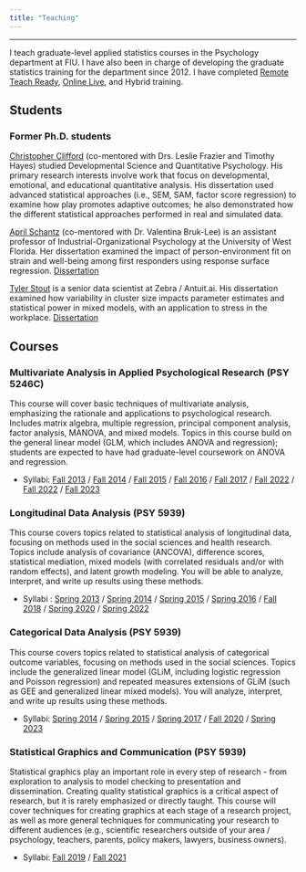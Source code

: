 ```yaml
---
title: "Teaching"
---
```


***

I teach graduate-level applied statistics courses in the Psychology department at FIU. I have also been in charge of developing the graduate statistics training for the department since 2012. I have completed [Remote Teach Ready](https://www.credly.com/badges/e98c094b-b273-4b25-8799-3988d8c42320/public_url), [Online Live](https://www.credly.com/badges/1ddc7049-d752-4331-a495-db4940eb541a/public_url), and Hybrid training.

<!-- <img src="files/remote-teach-ready.png"><img src="files/online-live.png"> -->

<!-- For information about **Quantitative Psychology training in the FIU Psychology department** (including **advanced Quantitative training**), go [here](https://stefanycoxe.github.io/quant.html) -->

## Students

### Former Ph.D. students

[Christopher Clifford](https://www.linkedin.com/in/christophermclifford/) (co-mentored with Drs. Leslie Frazier and Timothy Hayes) studied Developmental Science and Quantitative Psychology. His primary research interests involve work that focus on developmental, emotional, and educational quantitative analysis. His dissertation used advanced statistical approaches (i.e., SEM, SAM, factor score regression) to examine how play promotes adaptive outcomes; he also demonstrated how the different statistical approaches performed in real and simulated data.

[April Schantz](https://uwf.edu/ukcoh/departments/psychology/faculty/april-schantz.html) (co-mentored with Dr. Valentina Bruk-Lee) is an assistant professor of Industrial-Organizational Psychology at the University of West Florida. Her dissertation examined the impact of person-environment fit on strain and well-being among first responders using response surface regression. [Dissertation](https://digitalcommons.fiu.edu/etd/3768/)

[Tyler Stout](https://www.linkedin.com/in/tylerstout1/) is a senior data scientist at Zebra / Antuit.ai. His dissertation examined how variability in cluster size impacts parameter estimates and statistical power in mixed models, with an application to stress in the workplace. [Dissertation](https://digitalcommons.fiu.edu/etd/2979/)

## Courses

### **Multivariate Analysis in Applied Psychological Research (PSY 5246C)**  

This course will cover basic techniques of multivariate analysis, emphasizing the rationale and applications to psychological research. Includes matrix algebra, multiple regression, principal component analysis, factor analysis, MANOVA, and mixed models. Topics in this course build on the general linear model (GLM, which includes ANOVA and regression); students are expected to have had graduate-level coursework on ANOVA and regression. 

- Syllabi: [Fall 2013](files/Multivariate syllabus Fall2013.pdf) / 
[Fall 2014](files/Multivariate syllabus Fall2014.pdf) / 
[Fall 2015](files/Multivariate syllabus Fall2015.pdf) / 
[Fall 2016](files/Multivariate syllabus Fall2016.pdf) /
[Fall 2017](files/Multivariate syllabus Fall2017.pdf) / 
[Fall 2022](files/Multivariate-syllabus-Fall-2022.pdf) /
[Fall 2022](files/Multivariate-syllabus-Fall-2022.pdf) /
[Fall 2023](files/Multivariate-syllabus-Fall-2023.pdf)  

### **Longitudinal Data Analysis (PSY 5939)**  

This course covers topics related to statistical analysis of longitudinal data, focusing on methods used in the social sciences and health research. Topics include analysis of covariance (ANCOVA), difference scores, statistical mediation, mixed models (with correlated residuals and/or with random effects), and latent growth modeling. You will be able to analyze,
interpret, and write up results using these methods.  

- Syllabi : [Spring 2013](files/Longitudinal syllabus Spring2013.pdf) / 
[Spring 2014](files/Longitudinal syllabus Spring2014.pdf) / 
[Spring 2015](files/Longitudinal syllabus Spring2015.pdf) / 
[Spring 2016](files/Longitudinal syllabus Spring2016.pdf) / 
[Fall 2018](files/Longitudinal syllabus Fall2018.pdf) / 
[Spring 2020](files/Longitudinal syllabus Spring2020.pdf) /
[Spring 2022](files/Longitudinal-syllabus-Spring-2022.pdf)

### **Categorical Data Analysis (PSY 5939)**  

This course covers topics related to statistical analysis of categorical outcome variables, focusing on methods used in the social sciences. Topics include the generalized linear model (GLiM, including logistic regression and Poisson regression) and repeated measures extensions of GLiM (such as GEE and generalized linear mixed models). You will analyze, interpret, and write up results using these methods.  

- Syllabi: [Spring 2014](files/Categorical syllabus Spring2014.pdf) / 
[Spring 2015](files/Categorical syllabus Spring2015.pdf) / 
[Spring 2017](files/Categorical syllabus Spring2017.pdf) / 
[Fall 2020](files/Categorical syllabus Fall2020.pdf) /
[Spring 2023](files/Categorical-syllabus-Spring2023.pdf)

### **Statistical Graphics and Communication (PSY 5939)**  

Statistical graphics play an important role in every step of research - from exploration to analysis to model checking to presentation and dissemination.
Creating quality statistical graphics is a critical aspect of research, but it is rarely emphasized or directly taught. This course will cover techniques for creating graphics at each stage of a research project, as well as more general techniques for communicating your research to different audiences (e.g., scientific researchers outside of your area / psychology, teachers, parents, policy makers, lawyers, business owners).  

- Syllabi: [Fall 2019](files/Graphics syllabus Fall2019.pdf) / 
[Fall 2021](files/Graphics syllabus Fall2021.pdf)  


